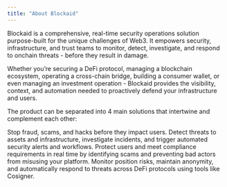 ```yaml
---
title: "About Blockaid"
---
```


Blockaid is a comprehensive, real-time security operations solution purpose-built for the unique challenges of Web3. It empowers security, infrastructure, and trust teams to monitor, detect, investigate, and respond to onchain threats - before they result in damage.

Whether you’re securing a DeFi protocol, managing a blockchain ecosystem, operating a cross-chain bridge, building a consumer wallet, or even managing an investment operation - Blockaid provides the visibility, context, and automation needed to proactively defend your infrastructure and users.

The product can be separated into 4 main solutions that intertwine and complement each other:

<Card title="End User Protection" icon="shield" iconType="regular" href="/about-blockaid/end-user-protection.mdx">
  Stop fraud, scams, and hacks before they impact users.
</Card>

<Card title="Onchain Monitoring" icon="magnifying-glass-dollar" iconType="regular">
  Detect threats to assets and infrastructure, investigate incidents, and trigger automated security alerts and workflows.
</Card>

<Card title="Crypto Fraud Prevention" icon="masks-theater" iconType="regular">
  Protect users and meet compliance requirements in real time by identifying scams and preventing bad actors from misusing your platform.
</Card>

<Card title="Operational Security" icon="suitcase" iconType="regular">
  Monitor position risks, maintain anonymity, and automatically respond to threats across DeFi protocols using tools like Cosigner.
</Card>